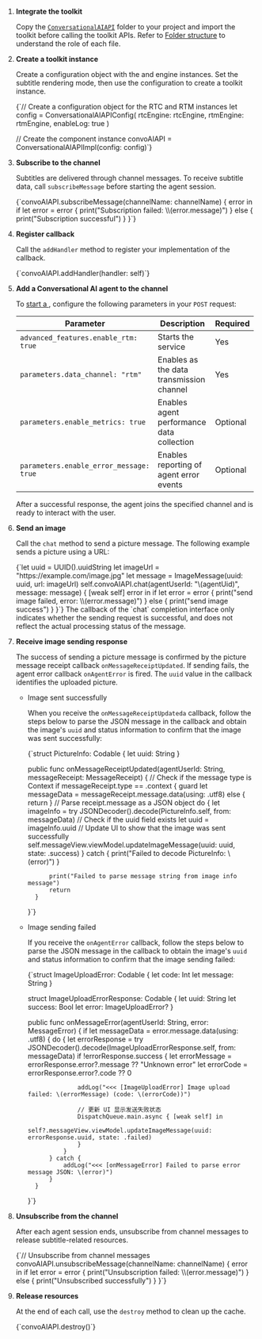 
1. **Integrate the toolkit**

    Copy the [`ConversationalAIAPI`](https://github.com/AgoraIO-Community/Conversational-AI-Demo/tree/main/iOS/Scenes/ConvoAI/ConvoAI/ConvoAI/Classes/ConversationalAIAPI) folder to your project and import the toolkit before calling the toolkit APIs. Refer to [Folder structure](#folder-structure) to understand the role of each file.

1. **Create a toolkit instance**

    Create a configuration object with the <Vg k="VSDK"/> and <Vg k="SIG" /> engine instances. Set the subtitle rendering mode, then use the configuration to create a toolkit instance.

    <CodeBlock language="swift" showLineNumbers>
    {`// Create a configuration object for the RTC and RTM instances
    let config = ConversationalAIAPIConfig(
        rtcEngine: rtcEngine, 
        rtmEngine: rtmEngine,
        enableLog: true
    )

    // Create the component instance
    convoAIAPI = ConversationalAIAPIImpl(config: config)`}
    </CodeBlock>

1. **Subscribe to the channel**

    Subtitles are delivered through <Vg k="SIG" /> channel messages. To receive subtitle data, call `subscribeMessage` before starting the agent session.

    <CodeBlock language="swift" showLineNumbers>
    {`convoAIAPI.subscribeMessage(channelName: channelName) { error in
        if let error = error {
            print("Subscription failed: \\(error.message)")
        } else {
            print("Subscription successful")
        }
    }`}
    </CodeBlock>
    
1. **Register callback**

    Call the `addHandler` method to register your implementation of the callback.

    <CodeBlock language="swift" showLineNumbers>
    {`convoAIAPI.addHandler(handler: self)`}
    </CodeBlock>

1. **Add a Conversational AI agent to the channel**

    To [start a <Vpd k="AGENT" />](/conversational-ai/rest-api/join), configure the following parameters in your `POST` request:

    | Parameter       | Description   | Required |
    | ----------------| ------------- | -------- |
    | `advanced_features.enable_rtm: true`    | Starts the <Vg k="SIG" /> service | Yes  |
    | `parameters.data_channel: "rtm"`  | Enables <Vg k="SIG" /> as the data transmission channel | Yes |
    | `parameters.enable_metrics: true`  | Enables agent performance data collection    | Optional |
    | `parameters.enable_error_message: true` | Enables reporting of agent error events  | Optional |

    After a successful response, the agent joins the specified <Vg k="VSDK"/> channel and is ready to interact with the user.

1. **Send an image**

    Call the `chat` method to send a picture message. The following example sends a picture using a URL:

    <CodeBlock language="swift" showLineNumbers>
    {`let uuid = UUID().uuidString
    let imageUrl = "https://example.com/image.jpg"
    let message = ImageMessage(uuid: uuid, url: imageUrl)
    self.convoAIAPI.chat(agentUserId: "\(agentUid)", message: message) { [weak self] error in
        if let error = error {
            print("send image failed, error: \\(error.message)")
        } else {
            print("send image success")
        }
    }`}
    </CodeBlock>

    <Admonition type="info">
    The callback of the `chat` completion interface only indicates whether the sending request is successful, and does not reflect the actual processing status of the message.
    </Admonition>


1. **Receive image sending response**

    The success of sending a picture message is confirmed by the picture message receipt callback `onMessageReceiptUpdated`. If sending fails, the agent error callback `onAgentError` is fired. The `uuid` value in the callback identifies the  uploaded picture.

    - Image sent successfully

        When you receive the `onMessageReceiptUpdateda` callback, follow the steps below to parse the JSON message in the callback and obtain the image's `uuid` and status information to confirm that the image was sent successfully:

        <CodeBlock language="swift" showLineNumbers> 
        {`struct PictureInfo: Codable {
            let uuid: String
        }

        public func onMessageReceiptUpdated(agentUserId: String, messageReceipt: MessageReceipt) {
            // Check if the message type is Context
            if messageReceipt.type == .context {
                guard let messageData = messageReceipt.message.data(using: .utf8) else {
                    return
                }
                // Parse receipt.message as a JSON object
                do {
                    let imageInfo = try JSONDecoder().decode(PictureInfo.self, from: messageData)
                    // Check if the uuid field exists
                    let uuid = imageInfo.uuid
                    // Update UI to show that the image was sent successfully
                    self.messageView.viewModel.updateImageMessage(uuid: uuid, state: .success)
                } catch {
                    print("Failed to decode PictureInfo: \\(error)")
                }

                print("Failed to parse message string from image info message")
                return
            }
        }`}
        </CodeBlock>

    - Image sending failed

        If you receive the `onAgentError` callback, follow the steps below to parse the JSON message in the callback to obtain the image's `uuid` and status information to confirm that the image sending failed:

        <CodeBlock language="swift" showLineNumbers> 
        {`struct ImageUploadError: Codable {
            let code: Int
            let message: String
        }

        struct ImageUploadErrorResponse: Codable {
            let uuid: String
            let success: Bool
            let error: ImageUploadError?
        }

        public func onMessageError(agentUserId: String, error: MessageError) {
            if let messageData = error.message.data(using: .utf8) {
                do {
                    let errorResponse = try JSONDecoder().decode(ImageUploadErrorResponse.self, from: messageData)
                    if !errorResponse.success {
                        let errorMessage = errorResponse.error?.message ?? "Unknown error"
                        let errorCode = errorResponse.error?.code ?? 0
                        
                        addLog("<<< [ImageUploadError] Image upload failed: \(errorMessage) (code: \(errorCode))")
                        
                        // 更新 UI 显示发送失败状态
                        DispatchQueue.main.async { [weak self] in
                            self?.messageView.viewModel.updateImageMessage(uuid: errorResponse.uuid, state: .failed)
                        }
                    }
                } catch {
                    addLog("<<< [onMessageError] Failed to parse error message JSON: \(error)")
                }
            }
        }`}
        </CodeBlock>

1. **Unsubscribe from the channel**

    After each agent session ends, unsubscribe from channel messages to release subtitle-related resources.

    <CodeBlock language="swift" showLineNumbers>
    {`// Unsubscribe from channel messages
    convoAIAPI.unsubscribeMessage(channelName: channelName) { error in
        if let error = error {
            print("Unsubscription failed: \\(error.message)")
        } else {
            print("Unsubscribed successfully")
        }
    }`}
    </CodeBlock>

1. **Release resources**

    At the end of each call, use the `destroy` method to clean up the cache.

    <CodeBlock language="swift" >
    {`convoAIAPI.destroy()`}
    </CodeBlock>
